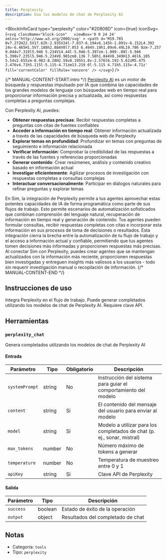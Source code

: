 ```yaml
---
title: Perplexity
description: Usa los modelos de chat de Perplexity AI
---
```



<BlockInfoCard 
  type="perplexity"
  color="#20808D"
  icon={true}
  iconSvg={`<svg className="block-icon"   viewBox='0 0 24 24' xmlns='http://www.w3.org/2000/svg' >
      <path
        d='M19.785 0v7.272H22.5V17.62h-2.935V24l-7.037-6.194v6.145h-1.091v-6.152L4.392 24v-6.465H1.5V7.188h2.884V0l7.053 6.494V.19h1.09v6.49L19.786 0zm-7.257 9.044v7.319l5.946 5.234V14.44l-5.946-5.397zm-1.099-.08l-5.946 5.398v7.235l5.946-5.234V8.965zm8.136 7.58h1.844V8.349H13.46l6.105 5.54v2.655zm-8.982-8.28H2.59v8.195h1.8v-2.576l6.192-5.62zM5.475 2.476v4.71h5.115l-5.115-4.71zm13.219 0l-5.115 4.71h5.115v-4.71z'
        fill='currentColor'
        fillRule='nonzero'
      />
    </svg>`}
/>

{/* MANUAL-CONTENT-START:intro */}
[Perplexity AI](https://www.perplexity.ai) es un motor de búsqueda y respuestas impulsado por IA que combina las capacidades de los grandes modelos de lenguaje con búsquedas web en tiempo real para proporcionar información precisa y actualizada, así como respuestas completas a preguntas complejas.

Con Perplexity AI, puedes:

- **Obtener respuestas precisas**: Recibir respuestas completas a preguntas con citas de fuentes confiables
- **Acceder a información en tiempo real**: Obtener información actualizada a través de las capacidades de búsqueda web de Perplexity
- **Explorar temas en profundidad**: Profundizar en temas con preguntas de seguimiento e información relacionada
- **Verificar información**: Comprobar la credibilidad de las respuestas a través de las fuentes y referencias proporcionadas
- **Generar contenido**: Crear resúmenes, análisis y contenido creativo basado en información actual
- **Investigar eficientemente**: Agilizar procesos de investigación con respuestas completas a consultas complejas
- **Interactuar conversacionalmente**: Participar en diálogos naturales para refinar preguntas y explorar temas

En Sim, la integración de Perplexity permite a tus agentes aprovechar estas potentes capacidades de IA de forma programática como parte de sus flujos de trabajo. Esto permite escenarios de automatización sofisticados que combinan comprensión del lenguaje natural, recuperación de información en tiempo real y generación de contenido. Tus agentes pueden formular consultas, recibir respuestas completas con citas e incorporar esta información en sus procesos de toma de decisiones o resultados. Esta integración cierra la brecha entre la automatización de tu flujo de trabajo y el acceso a información actual y confiable, permitiendo que tus agentes tomen decisiones más informadas y proporcionen respuestas más precisas. Al conectar Sim con Perplexity, puedes crear agentes que se mantengan actualizados con la información más reciente, proporcionen respuestas bien investigadas y entreguen insights más valiosos a los usuarios - todo sin requerir investigación manual o recopilación de información.
{/* MANUAL-CONTENT-END */}

## Instrucciones de uso

Integra Perplexity en el flujo de trabajo. Puede generar completados utilizando los modelos de chat de Perplexity AI. Requiere clave API.

## Herramientas

### `perplexity_chat`

Genera completados utilizando los modelos de chat de Perplexity AI

#### Entrada

| Parámetro | Tipo | Obligatorio | Descripción |
| --------- | ---- | ----------- | ----------- |
| `systemPrompt` | string | No | Instrucción del sistema para guiar el comportamiento del modelo |
| `content` | string | Sí | El contenido del mensaje del usuario para enviar al modelo |
| `model` | string | Sí | Modelo a utilizar para los completados de chat (p. ej., sonar, mistral) |
| `max_tokens` | number | No | Número máximo de tokens a generar |
| `temperature` | number | No | Temperatura de muestreo entre 0 y 1 |
| `apiKey` | string | Sí | Clave API de Perplexity |

#### Salida

| Parámetro | Tipo | Descripción |
| --------- | ---- | ----------- |
| `success` | boolean | Estado de éxito de la operación |
| `output` | object | Resultados del completado de chat |

## Notas

- Categoría: `tools`
- Tipo: `perplexity`

